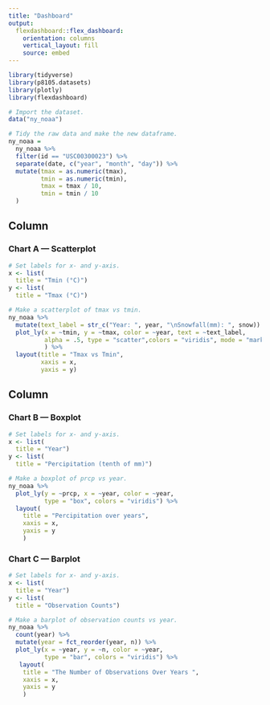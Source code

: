 ```yaml
---
title: "Dashboard"
output: 
  flexdashboard::flex_dashboard:
    orientation: columns
    vertical_layout: fill
    source: embed
---
```


```r
library(tidyverse)
library(p8105.datasets)
library(plotly)
library(flexdashboard)
```

```r
# Import the dataset.
data("ny_noaa")

# Tidy the raw data and make the new dataframe.
ny_noaa = 
  ny_noaa %>% 
  filter(id == "USC00300023") %>% 
  separate(date, c("year", "month", "day")) %>% 
  mutate(tmax = as.numeric(tmax),
         tmin = as.numeric(tmin),
         tmax = tmax / 10,
         tmin = tmin / 10
  ) 
```

Column {data-width=650}
-----------------------------------------------------------------------

### Chart A --- Scatterplot

```r
# Set labels for x- and y-axis.
x <- list(
  title = "Tmin (°C)")
y <- list(
  title = "Tmax (°C)")

# Make a scatterplot of tmax vs tmin.
ny_noaa %>% 
  mutate(text_label = str_c("Year: ", year, "\nSnowfall(mm): ", snow)) %>% 
  plot_ly(x = ~tmin, y = ~tmax, color = ~year, text = ~text_label, 
          alpha = .5, type = "scatter",colors = "viridis", mode = "markers"
          ) %>% 
  layout(title = "Tmax vs Tmin",
         xaxis = x,
         yaxis = y)
```

Column {data-width=350}
-----------------------------------------------------------------------

### Chart B --- Boxplot

```r
# Set labels for x- and y-axis.
x <- list(
  title = "Year")
y <- list(
  title = "Percipitation (tenth of mm)")

# Make a boxplot of prcp vs year.
ny_noaa %>% 
  plot_ly(y = ~prcp, x = ~year, color = ~year,
          type = "box", colors = "viridis") %>% 
  layout(
    title = "Percipitation over years",
    xaxis = x,
    yaxis = y
    )
```

### Chart C --- Barplot

```r
# Set labels for x- and y-axis.
x <- list(
  title = "Year")
y <- list(
  title = "Observation Counts")

# Make a barplot of observation counts vs year.
ny_noaa %>% 
  count(year) %>% 
  mutate(year = fct_reorder(year, n)) %>% 
  plot_ly(x = ~year, y = ~n, color = ~year,
          type = "bar", colors = "viridis") %>% 
   layout(
    title = "The Number of Observations Over Years ",
    xaxis = x,
    yaxis = y
    )
```

